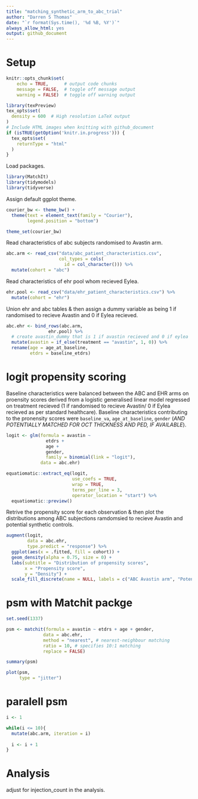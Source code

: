 ```yaml
---
title: "matching_synthetic_arm_to_abc_trial"
author: "Darren S Thomas"
date: "`r format(Sys.time(), '%d %B, %Y')`"
always_allow_html: yes
output: github_document
---
```

# Setup
```r
knitr::opts_chunk$set(
    echo = TRUE,      # output code chunks
    message = FALSE,  # toggle off message output 
    warning = FALSE)  # toggle off warning output

library(texPreview)
tex_opts$set(
  density = 600  # High resolution LaTeX output
)
# Include HTML images when knitting with github_document
if (isTRUE(getOption('knitr.in.progress'))) {
  tex_opts$set(
    returnType = "html"
  )
} 
```

Load packages.

```r
library(MatchIt)
library(tidymodels)
library(tidyverse)
```

Assign default ggplot theme.

```r
courier_bw <- theme_bw() +
  theme(text = element_text(family = "Courier"),
        legend.position = "bottom")

theme_set(courier_bw)
```

Read characteristics of abc subjects randomised to Avastin arm.

```r
abc.arm <- read_csv("data/abc_patient_characteristics.csv",
                    col_types = cols(
                      id = col_character())) %>% 
  mutate(cohort = "abc")
```

Read characteristics of ehr pool whom recieved Eylea.

```r
ehr.pool <- read_csv("data/ehr_patient_characteristics.csv") %>% 
  mutate(cohort = "ehr")
```

Union ehr and abc tables & then assign a dummy variable as being 1 if randomised to recieve Avastin and 0 if Eylea recieved.

```r
abc.ehr <- bind_rows(abc.arm,
                ehr.pool) %>% 
  # create avastin_dummy that is 1 if avastin recieved and 0 if eylea
  mutate(avastin = if_else(treatment == "avastin", 1, 0)) %>% 
  rename(age = age_at_baseline,
         etdrs = baseline_etdrs)
```

# logit propensity scoring

Baseline characteristics were balanced between the ABC and EHR arms on proensity scores derived from a logistic generalised linear model regressed on treatment recieved (1 if randomised to recieve Avastin/ 0 if Eylea recieved as per standard healthcare). Baseline characteristics contributing to the pronensity scores were `baseline_va`, `age_at_baseline`, `gender` (*AND POTENTIALLY MATCHED FOR OCT THICKNESS AND PED, IF AVAILABLE*).

```r
logit <- glm(formula = avastin ~
               etdrs +
               age + 
               gender,
               family = binomial(link = "logit"),
             data = abc.ehr)
```

```r
equatiomatic::extract_eq(logit,
                         use_coefs = TRUE,
                         wrap = TRUE,
                         terms_per_line = 3,
                         operator_location = "start") %>% 
  equatiomatic::preview()
```

Retrive the propensity score for each observation & then plot the distributions among ABC subjections ramdomsied to recieve Avastin and potential synthetic controls. 

```r
augment(logit,
        data = abc.ehr,
        type.predict = "response") %>% 
  ggplot(aes(x = .fitted, fill = cohort)) +
  geom_density(alpha = 0.75, size = 0) +
  labs(subtitle = "Distribution of propensity scores",
       x = "Propensity score",
       y = "Density") +
  scale_fill_discrete(name = NULL, labels = c("ABC Avastin arm", "Potential synthetic controls"))
```

# psm with Matchit packge

```r
set.seed(1337)

psm <- matchit(formula = avastin ~ etdrs + age + gender,
              data = abc.ehr,
              method = "nearest", # nearest-neighbour matching
              ratio = 10, # specifies 10:1 matching
              replace = FALSE) 
```


```r
summary(psm)
```

```r
plot(psm,
     type = "jitter")
```

# paralell psm

```r
i <- 1

while(i <= 10){
  mutate(abc.arm, iteration = i)
  
  i <- i + 1
}
```



# Analysis 

adjust for injection_count in the analysis.